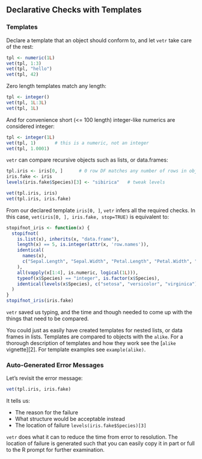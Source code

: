 ## Declarative Checks with Templates

### Templates

Declare a template that an object should conform to, and let `vetr` take care of
the rest:

```r
tpl <- numeric(1L)
vet(tpl, 1:3)
vet(tpl, "hello")
vet(tpl, 42)
```

Zero length templates match any length:

```r
tpl <- integer()
vet(tpl, 1L:3L)
vet(tpl, 1L)
```

And for convenience short (<= 100 length) integer-like numerics are considered
integer:

```r
tpl <- integer(1L)
vet(tpl, 1)       # this is a numeric, not an integer
vet(tpl, 1.0001)
```

`vetr` can compare recursive objects such as lists, or data.frames:

```r
tpl.iris <- iris[0, ]      # 0 row DF matches any number of rows in object
iris.fake <- iris
levels(iris.fake$Species)[3] <- "sibirica"   # tweak levels

vet(tpl.iris, iris)
vet(tpl.iris, iris.fake)
```

From our declared template `iris[0, ]`, `vetr` infers all the required checks.
In this case, `vet(iris[0, ], iris.fake, stop=TRUE)` is equivalent to:

```r
stopifnot_iris <- function(x) {
  stopifnot(
    is.list(x), inherits(x, "data.frame"),
    length(x) == 5, is.integer(attr(x, 'row.names')),
    identical(
      names(x),
      c("Sepal.Length", "Sepal.Width", "Petal.Length", "Petal.Width", "Species")
    ),
    all(vapply(x[1:4], is.numeric, logical(1L))),
    typeof(x$Species) == "integer", is.factor(x$Species),
    identical(levels(x$Species), c("setosa", "versicolor", "virginica"))
  )
}
stopifnot_iris(iris.fake)
```

`vetr` saved us typing, and the time and though needed to come up with the
things that need to be compared.

You could just as easily have created templates for nested lists, or data frames
in lists.  Templates are compared to objects with the `alike`.  For a
thorough description of templates and how they work see the [`alike`
vignette][2].  For template examples see `example(alike)`.

### Auto-Generated Error Messages

Let's revisit the error message:

```r
vet(tpl.iris, iris.fake)
```

It tells us:

* The reason for the failure
* What structure would be acceptable instead
* The location of failure `levels(iris.fake$Species)[3]`

`vetr` does what it can to reduce the time from error to resolution.  The
location of failure is generated such that you can easily copy it in part or
full to the R prompt for further examination.
